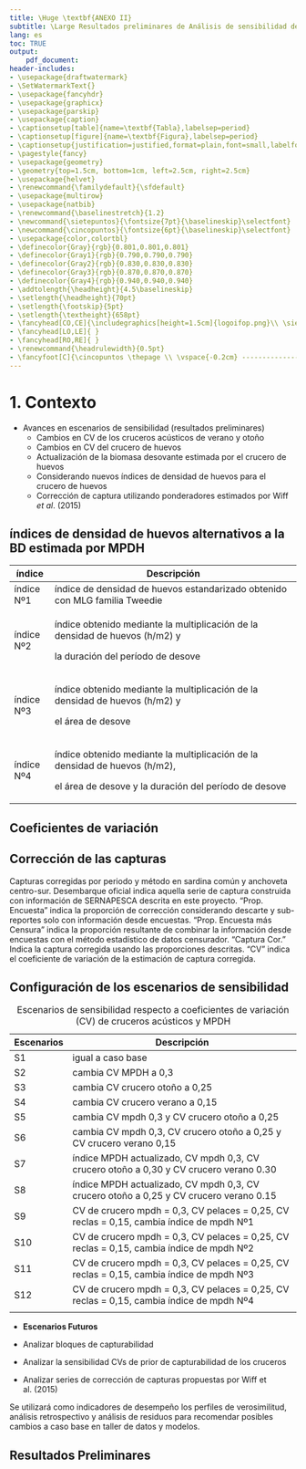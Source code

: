 ```yaml
---
title: \Huge \textbf{ANEXO II}
subtitle: \Large Resultados preliminares de Análisis de sensibilidad de anchoveta de la Región de Valparaíso a la Región de Los Lagos
lang: es
toc: TRUE
output: 
    pdf_document:
header-includes:
- \usepackage{draftwatermark}
- \SetWatermarkText{}
- \usepackage{fancyhdr}
- \usepackage{graphicx}
- \usepackage{parskip}
- \usepackage{caption}
- \captionsetup[table]{name=\textbf{Tabla},labelsep=period}
- \captionsetup[figure]{name=\textbf{Figura},labelsep=period}
- \captionsetup{justification=justified,format=plain,font=small,labelfont=bf,margin=40pt}
- \pagestyle{fancy}
- \usepackage{geometry}
- \geometry{top=1.5cm, bottom=1cm, left=2.5cm, right=2.5cm}
- \usepackage{helvet}
- \renewcommand{\familydefault}{\sfdefault}
- \usepackage{multirow}
- \usepackage{natbib}
- \renewcommand{\baselinestretch}{1.2}
- \newcommand{\sietepuntos}{\fontsize{7pt}{\baselineskip}\selectfont}
- \newcommand{\cincopuntos}{\fontsize{6pt}{\baselineskip}\selectfont}
- \usepackage{color,colortbl}
- \definecolor{Gray}{rgb}{0.801,0.801,0.801}
- \definecolor{Gray1}{rgb}{0.790,0.790,0.790}
- \definecolor{Gray2}{rgb}{0.830,0.830,0.830}
- \definecolor{Gray3}{rgb}{0.870,0.870,0.870}
- \definecolor{Gray4}{rgb}{0.940,0.940,0.940}
- \addtolength{\headheight}{4.5\baselineskip}
- \setlength{\headheight}{70pt}
- \setlength{\footskip}{5pt}
- \setlength{\textheight}{658pt}
- \fancyhead[CO,CE]{\includegraphics[height=1.5cm]{logoifop.png}\\ \sietepuntos INSTITUTO DE FOMENTO PESQUERO / DIVISION INVESTIGACION PESQUERA}
- \fancyhead[LO,LE]{ }
- \fancyhead[RO,RE]{ }
- \renewcommand{\headrulewidth}{0.5pt}
- \fancyfoot[C]{\cincopuntos \thepage \\ \vspace{-0.2cm} ------------------------------------------------------------------------------------------------------------------------------------------------------------------------------------------------------------------------------------------ \\ \vspace{-0.2cm} \cincopuntos CONVENIO DE DESEMPEÑO 2020 IFOP/SUBSECRETARÍA DE ECONOMíA Y EMT \\ \vspace{-0.1cm} TERCER INFORME. ANCHOVETA DE LA  REGIÓN DE VALPARAÍSO A LA REGIÓN DE LOS LAGOS, 2021. \textbf{ANEXO II}.}
---
```


\pagebreak

# 1. Contexto

- Avances en escenarios de sensibilidad (resultados preliminares)
     * Cambios en CV de los cruceros acústicos de verano y otoño
     * Cambios en CV del crucero de huevos
     * Actualización de la biomasa desovante estimada por el crucero de huevos
     * Considerando nuevos índices de densidad de huevos para el crucero de huevos 
     * Corrección de captura utilizando ponderadores estimados por Wiff *et al*. (2015)
     

## índices de densidad de huevos alternativos a la BD estimada por MPDH


+------------+------------------------------------------------------------------------------+
| índice     | Descripción                                                                  |
+============+==============================================================================+
| índice Nº1 | índice de densidad de huevos estandarizado obtenido con MLG familia Tweedie  |
+------------+------------------------------------------------------------------------------+
| índice Nº2 | índice obtenido mediante la multiplicación de la densidad de huevos (h/m2) y |
|            |                                                                              |
|            | la duración del período de desove                                            |
+------------+------------------------------------------------------------------------------+
| índice Nº3 | índice obtenido mediante la multiplicación de la densidad de huevos (h/m2) y |
|            |                                                                              |
|            | el área de desove                                                            |
+------------+------------------------------------------------------------------------------+
| índice Nº4 | índice obtenido mediante la multiplicación de la densidad de huevos (h/m2),  |
|            |                                                                              |
|            | el área de desove y la duración del período de desove                        |
+------------+------------------------------------------------------------------------------+


\pagebreak

```{=tex}
\begin{figure}[h!]
\centering
\includegraphics[width=0.7\textwidth]{Figuras/Fig10_ANEXO_II-1.pdf}
\caption{ }
\label{Fig1a}
\end{figure}
```


```{=tex}
\begin{figure}[h!]
\centering
\includegraphics[width=1\textwidth]{Figuras/Fig11_ANEXO_II-1.pdf}
\caption{ }
\label{Fig1b}
\end{figure}
```


\pagebreak

## Coeficientes de variación


## Corrección de las capturas

Capturas corregidas por periodo y método en sardina común y anchoveta centro-sur. Desembarque oficial indica aquella serie de captura construida con información de SERNAPESCA descrita en este proyecto. "Prop. Encuesta" indica la proporción de corrección considerando descarte y sub-reportes solo con información desde encuestas. "Prop. Encuesta más Censura" indica la proporción resultante de combinar la información desde encuestas con el método estadístico de datos censurador. "Captura Cor." Indica la captura corregida usando las proporciones descritas. "CV" indica el coeficiente de variación de la estimación de captura corregida.


```{=tex}
\begin{figure}[h!]
\centering
\includegraphics[width=0.7\textwidth]{Figuras/Fig7_ANEXO_II-1.pdf}
\caption{ }
\label{Fig1b}
\end{figure}
```

\pagebreak

## Configuración de los escenarios de sensibilidad

\small

+------------+------------------------------------------------------------------------------------------+
| Escenarios | Descripción                                                                              |
+============+==========================================================================================+
| S1         | igual a caso base                                                                        |
+------------+------------------------------------------------------------------------------------------+
| S2         | cambia CV MPDH a 0,3                                                                     |
+------------+------------------------------------------------------------------------------------------+
| S3         | cambia CV crucero otoño a 0,25                                                           |
+------------+------------------------------------------------------------------------------------------+
| S4         | cambia CV crucero verano a 0,15                                                          |
+------------+------------------------------------------------------------------------------------------+
| S5         | cambia CV mpdh 0,3 y CV crucero otoño a 0,25                                             |
+------------+------------------------------------------------------------------------------------------+
| S6         | cambia CV mpdh 0,3, CV crucero otoño a 0,25 y CV crucero verano 0,15                     |
+------------+------------------------------------------------------------------------------------------+
| S7         | índice MPDH actualizado, CV mpdh 0,3, CV crucero otoño a 0,30 y CV crucero verano 0.30   |
+------------+------------------------------------------------------------------------------------------+
| S8         | índice MPDH actualizado, CV mpdh 0,3, CV crucero otoño a 0,25 y CV crucero verano 0.15   |
+------------+------------------------------------------------------------------------------------------+
| S9         | CV de crucero mpdh = 0,3, CV pelaces = 0,25, CV reclas = 0,15, cambia índice de mpdh Nº1 |
+------------+------------------------------------------------------------------------------------------+
| S10        | CV de crucero mpdh = 0,3, CV pelaces = 0,25, CV reclas = 0,15, cambia índice de mpdh Nº2 |
+------------+------------------------------------------------------------------------------------------+
| S11        | CV de crucero mpdh = 0,3, CV pelaces = 0,25, CV reclas = 0,15, cambia índice de mpdh Nº3 |
+------------+------------------------------------------------------------------------------------------+
| S12        | CV de crucero mpdh = 0,3, CV pelaces = 0,25, CV reclas = 0,15, cambia índice de mpdh Nº4 |
+------------+------------------------------------------------------------------------------------------+
|            |                                                                                          |
+------------+------------------------------------------------------------------------------------------+

: Escenarios de sensibilidad respecto a coeficientes de variación (CV) de cruceros acústicos y MPDH


+ **Escenarios Futuros**

- Analizar bloques de capturabilidad
- Analizar la sensibilidad  CVs de  prior de capturabilidad de los cruceros 
- Analizar series de corrección de capturas propuestas por Wiff et al. (2015)

Se utilizará como indicadores de desempeño los perfiles de verosimilitud, análisis retrospectivo y análisis de residuos para recomendar posibles cambios a caso base en taller de datos y modelos.

\pagebreak

## Resultados Preliminares


```{=tex}
\begin{figure}[h!]
\centering
\includegraphics[width=0.8\textwidth]{Figuras/Fig1_ANEXO_II-1.pdf}
\caption{ }
\label{Fig2}
\end{figure}
```


```{=tex}
\begin{figure}[h!]
\centering
\includegraphics[width=1\textwidth]{Figuras/Fig2_ANEXO_II-1.pdf}
\caption{ }
\label{Fig3}
\end{figure}
```


